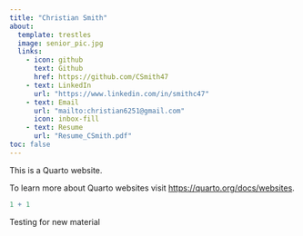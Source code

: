 ```yaml
---
title: "Christian Smith"
about: 
  template: trestles
  image: senior_pic.jpg
  links: 
    - icon: github
      text: Github
      href: https://github.com/CSmith47
    - text: LinkedIn
      url: "https://www.linkedin.com/in/smithc47"
    - text: Email
      url: "mailto:christian6251@gmail.com"
      icon: inbox-fill
    - text: Resume
      url: "Resume_CSmith.pdf"
toc: false
---
```


This is a Quarto website.

To learn more about Quarto websites visit <https://quarto.org/docs/websites>.

```r
1 + 1
```


Testing for new material
